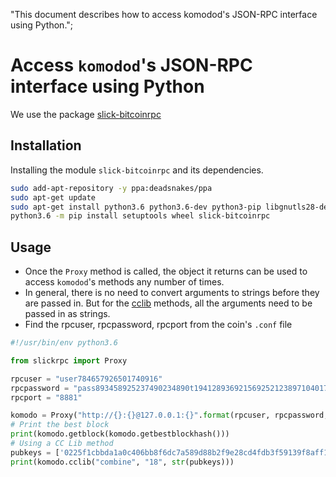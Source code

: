   "This document describes how to access komodod's JSON-RPC interface using Python.";

# Access `komodod`'s JSON-RPC interface using Python

We use the package [slick-bitcoinrpc](https://github.com/barjomet/slick-bitcoinrpc)

## Installation

Installing the module `slick-bitcoinrpc` and its dependencies.

```bash
sudo add-apt-repository -y ppa:deadsnakes/ppa
sudo apt-get update
sudo apt-get install python3.6 python3.6-dev python3-pip libgnutls28-dev libssl-dev
python3.6 -m pip install setuptools wheel slick-bitcoinrpc
```

## Usage

- Once the `Proxy` method is called, the object it returns can be used to access `komodod`'s methods any number of times.
- In general, there is no need to convert arguments to strings before they are passed in. But for the [cclib](../basic-docs/komodo-api/cclib.html) methods, all the arguments need to be passed in as strings.
- Find the rpcuser, rpcpassword, rpcport from the coin's `.conf` file

```python
#!/usr/bin/env python3.6

from slickrpc import Proxy

rpcuser = "user784657926501740916"
rpcpassword = "pass893458925237490234890t1941289369215692521238971040172t012039760782t5712d"
rpcport = "8881"

komodo = Proxy("http://{}:{}@127.0.0.1:{}".format(rpcuser, rpcpassword, rpcport))
# Print the best block
print(komodo.getblock(komodo.getbestblockhash()))
# Using a CC Lib method
pubkeys = ['0225f1cbbda1a0c406bb8f6dc7a589d88b2f9e28cd4fdb3f59139f8aff1f5d270a', '02d3431950c2f0f9654217b6ce3d44468d3a9ca7255741767fdeee7c5ec6b47567']
print(komodo.cclib("combine", "18", str(pubkeys)))
```
